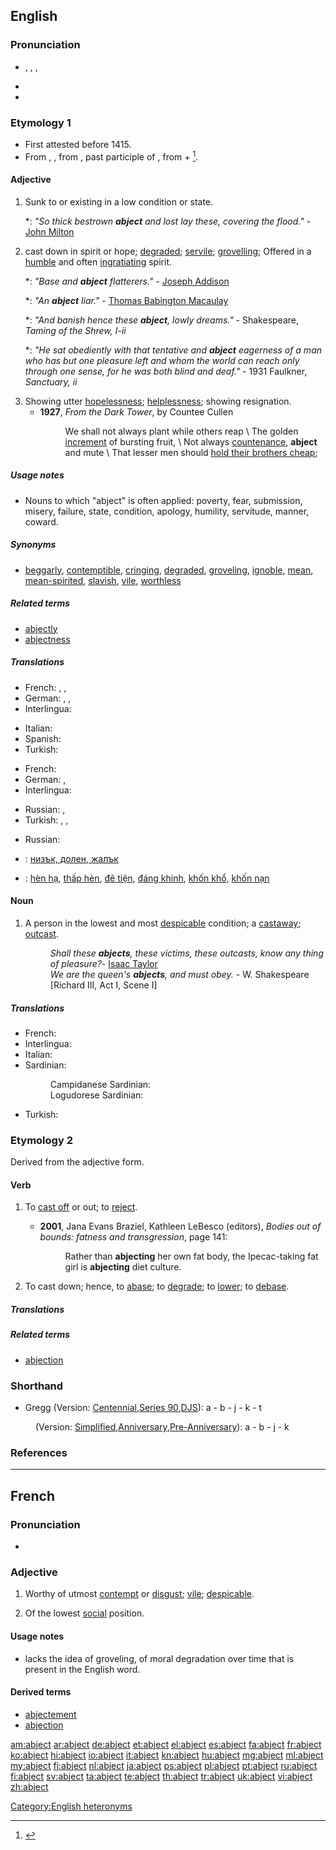 ==English==

===Pronunciation===
* {{a|US}} {{IPA|/ˈæb.dʒɛkt/|/æb.ˈdʒɛkt/}}, {{X-SAMPA|/"{bdZEkt/|/"{bdZIkt/}}, {{enPR|ăbʹjĕkt}}, {{enPR|'ăbjĕkt}}
* {{rhymes|ɛkt}}
* {{audio|en-uk-abject.ogg|Audio (UK)}}

===Etymology 1===
* First attested before 1415.
* From {{etyl|enm}}, {{term|abiect||outcast, wretched|lang=enm}}, from {{etyl|la}} {{term|abiectus|lang=la}}, past participle of {{term|abicio|abiciō|to throw away, cast off, to reject}}, from {{term|ab||away|lang=la}} + {{term|iacio|iaciō|to throw|lang=la}}<ref>{{reference-book | last = Dobbie | first = Elliott K. | coauthors = Dunmore, C. William, et al. | editor = Barnhart, Robert K.| title = Chambers Dictionary of Etymology | origyear = 1998 | year = 2004 | publisher = Chambers Harrap Publishers Ltd | location = Edinburgh, Scotland | isbn =0550142304 | pages = 3}}</ref>.

====Adjective====
{{en-adj|er|more}}

# Sunk to or existing in a low condition or state.
#*: ''"So thick bestrown '''abject''' and lost lay these, covering the flood."'' - [[w:John Milton|John Milton]]
# cast down in spirit or hope; [[degraded]]; [[servile]]; [[grovelling]]; Offered in a [[humble]] and often [[ingratiating]] spirit.
#*: ''"Base and '''abject''' flatterers."'' - [[w:Joseph Addison|Joseph Addison]]
#*: ''"An '''abject''' liar."'' - [[w:Thomas Babington Macaulay|Thomas Babington Macaulay]]
#*: ''"And banish hence these '''abject''', lowly dreams."'' - Shakespeare, ''Taming of the Shrew, I-ii''
#*: ''"He sat obediently with that tentative and '''abject''' eagerness of a man who has but one pleasure left and whom the world can reach only through one sense, for he was both blind and deaf."'' - 1931 Faulkner, ''Sanctuary, ii''
# Showing utter [[hopelessness]]; [[helplessness]]; showing resignation.
#*'''1927''', ''From the Dark Tower'', by Countee Cullen
#*: We shall not always plant while others reap \ The golden [[increment]] of bursting fruit, \ Not always [[countenance]], '''abject''' and mute \ That lesser men should [[hold cheap|hold their brothers cheap]];
=====Usage notes=====
* Nouns to which "abject" is often applied: poverty, fear, submission, misery, failure, state, condition, apology, humility, servitude, manner, coward.

=====Synonyms=====
* [[beggarly]], [[contemptible]], [[cringing]], [[degraded]], [[groveling]], [[ignoble]], [[mean]], [[mean-spirited]], [[slavish]], [[vile]], [[worthless]]

=====Related terms=====
* [[abjectly]]
* [[abjectness]]

=====Translations=====
{{trans-top|Sunk to a low condition; down in spirit or hope}}
* French: {{t+|fr|abject|m}},  {{t+|fr|abjecte|f}},  {{t+|fr|méprisable}}
* German: {{t+|de|elend}}, {{t+|de|kläglich}}, {{t+|de|jämmerlich}}
* Interlingua: {{t-|ia|abjecte|xs=Interlingua}}
{{trans-mid}}
* Italian: {{t+|it|abbietto}}
* Spanish: {{t+|es|abatido}}
* Turkish: {{t+|tr|aşağılık}}
{{trans-bottom}}

{{trans-top|Cast down; rejected; low-lying}}
* French: {{t+|fr|misérable}}
* German: {{t+|de|bitter}} {{gloss|poverty}}, {{t+|de|verächtlich}}
* Interlingua: {{t-|ia|abjecte|xs=Interlingua}}
{{trans-mid}}
* Russian: {{t+|ru|жалкий}}, {{t+|ru|униженный}}
* Turkish: {{t+|tr|aşağılanmış}}, {{t+|tr|hakir}}, {{t+|tr|zelil}}
{{trans-bottom}}
{{trans-top|showing resignation}}
* Russian: {{t+|ru|смиренный|m|tr=smirénnyj|sc=Cyrl}}
{{trans-mid}}
{{trans-bottom}}

{{checktrans-top}}
* {{ttbc|bg}}: [[низък, долен, жалък]]
{{trans-mid}}
* {{ttbc|vi}}: [[hèn hạ]], [[thấp hèn]], [[đê tiện]], [[đáng khinh]], [[khốn khổ]], [[khốn nạn]]
{{trans-bottom}}

====Noun====
{{en-noun}}

# {{obsolete}} A person in the lowest and most [[despicable]] condition; a [[castaway]]; [[outcast]].
#: ''Shall these '''abjects''', these victims, these outcasts, know any thing of pleasure?''- [[w:Isaac Taylor|Isaac Taylor]]
#: ''We are the queen's '''abjects''', and must obey.'' - W. Shakespeare [Richard III, Act I, Scene I]

=====Translations=====
{{trans-top|A person in the lowest and most despicable condition}}
* French: {{t+|fr|misérable}}
* Interlingua: {{t-|ia|abjecto|xs=Interlingua}}
* Italian: {{t+|it|abbietto}}
* Sardinian:
*: Campidanese Sardinian: {{tø|sro|indinniu}}
*: Logudorese Sardinian: {{tø|src|indinniu}}
{{trans-mid}}
* Turkish: {{t+|tr|sefil}}
{{trans-bottom}}

===Etymology 2===
Derived from the adjective form.

====Verb====
{{en-verb}}

# {{context|transitive|obsolete}} To [[cast off]] or out; to [[reject]].
#* '''2001''', Jana Evans Braziel, Kathleen LeBesco (editors), ''Bodies out of bounds: fatness and transgression'', page 141:
#*: Rather than '''abjecting''' her own fat body, the Ipecac-taking fat girl is '''abjecting''' diet culture.
# {{context|transitive|obsolete}} To cast down; hence, to [[abase]]; to [[degrade]]; to [[lower]]; to [[debase]].

=====Translations=====
{{trans-top|To cast off or down}}
{{trans-mid}}
{{trans-bottom}}

=====Related terms=====
* [[abjection]]

===Shorthand===
* Gregg (Version: [http://en.wikipedia.org/wiki/Gregg_Shorthand#Centennial_Gregg_Shorthand Centennial],[http://en.wikipedia.org/wiki/Gregg_Shorthand#Series_90_Gregg_Shorthand  Series 90],[http://en.wikipedia.org/wiki/Gregg_Shorthand#Diamond_Jubilee_Gregg_Shorthand  DJS]): a - b - j - k - t
: (Version: [http://en.wikipedia.org/wiki/Gregg_Shorthand#Simplified_Gregg_Shorthand Simplified],[http://en.wikipedia.org/wiki/Gregg_Shorthand#Anniversary_Gregg_Shorthand Anniversary],[http://en.wikipedia.org/wiki/Gregg_Shorthand#Pre-Anniversary_Gregg_Shorthand Pre-Anniversary]): a - b - j - k

===References===
<references/>

[[Category:English heteronyms]]

----

==French==

===Pronunciation===
* {{audio|Fr-abject.ogg|abject}}

===Adjective===
{{fr-adj}}

# {{literary|lang=fr}} Worthy of utmost [[contempt]] or [[disgust]]; [[vile]]; [[despicable]].
# {{literary|obsolete|lang=fr}} Of the lowest [[social]] position.

====Usage notes====
* {{term||Abject}} lacks the idea of groveling, of moral degradation over time that is present in the English word.

====Derived terms====
* [[abjectement]]
* [[abjection]]

[[am:abject]]
[[ar:abject]]
[[de:abject]]
[[et:abject]]
[[el:abject]]
[[es:abject]]
[[fa:abject]]
[[fr:abject]]
[[ko:abject]]
[[hi:abject]]
[[io:abject]]
[[it:abject]]
[[kn:abject]]
[[hu:abject]]
[[mg:abject]]
[[ml:abject]]
[[my:abject]]
[[fj:abject]]
[[nl:abject]]
[[ja:abject]]
[[ps:abject]]
[[pl:abject]]
[[pt:abject]]
[[ru:abject]]
[[fi:abject]]
[[sv:abject]]
[[ta:abject]]
[[te:abject]]
[[th:abject]]
[[tr:abject]]
[[uk:abject]]
[[vi:abject]]
[[zh:abject]]
